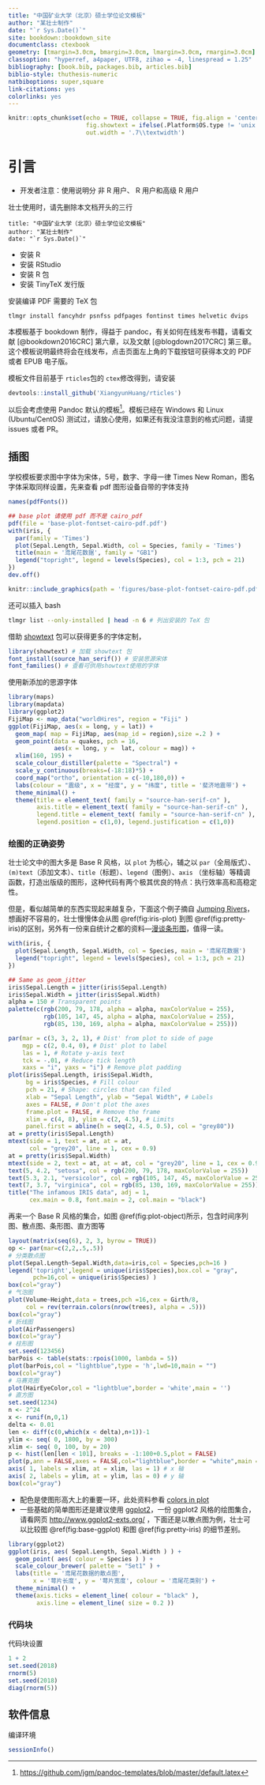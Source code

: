 ```yaml
--- 
title: "中国矿业大学（北京）硕士学位论文模板"
author: "某壮士制作"
date: "`r Sys.Date()`"
site: bookdown::bookdown_site
documentclass: ctexbook
geometry: [tmargin=3.0cm, bmargin=3.0cm, lmargin=3.0cm, rmargin=3.0cm]
classoption: "hyperref, a4paper, UTF8, zihao = -4, linespread = 1.25"
bibliography: [book.bib, packages.bib, articles.bib]
biblio-style: thuthesis-numeric
natbiboptions: super,square
link-citations: yes
colorlinks: yes
---
```


```r
knitr::opts_chunk$set(echo = TRUE, collapse = TRUE, fig.align = 'center',
                      fig.showtext = ifelse(.Platform$OS.type != 'unix',FALSE,TRUE),
                      out.width = '.7\\textwidth')
```

# 引言

\pagenumbering{arabic}

- 开发者注意：使用说明分 非 R 用户、 R 用户和高级 R 用户

壮士使用时，请先删除本文档开头的三行

```
title: "中国矿业大学（北京）硕士学位论文模板"
author: "某壮士制作"
date: "`r Sys.Date()`"
```

- 安装 R
- 安装 RStudio
- 安装 R 包
- 安装 TinyTeX 发行版

安装编译 PDF 需要的 TeX 包

```
tlmgr install fancyhdr psnfss pdfpages fontinst times helvetic dvips
```

本模板基于 bookdown 制作，得益于 pandoc，有关如何在线发布书籍，请看文献 [@bookdown2016CRC] 第六章，以及文献 [@blogdown2017CRC] 第三章。这个模板说明最终将会在线发布，点击页面左上角的下载按钮可获得本文的 PDF 或者 EPUB 电子版。

模板文件目前基于 `rticles`包的 `ctex`修改得到，请安装

```r
devtools::install_github('XiangyunHuang/rticles')
```

以后会考虑使用 Pandoc 默认的模板^[<https://github.com/jgm/pandoc-templates/blob/master/default.latex>]。模板已经在 Windows 和 Linux (Ubuntu/CentOS) 测试过，请放心使用，如果还有我没注意到的格式问题，请提 issues 或者 PR。


## 插图

学校模板要求图中字体为宋体，5号，数字、字母一律 Times New Roman，图名字体采取同样设置，先来查看 pdf 图形设备自带的字体支持

```r
names(pdfFonts())
```

```r
## base plot 请使用 pdf 而不是 cairo_pdf
pdf(file = 'base-plot-fontset-cairo-pdf.pdf')
with(iris, {
  par(family = 'Times')
  plot(Sepal.Length, Sepal.Width, col = Species, family = 'Times')
  title(main = '鸢尾花数据', family = "GB1")
  legend("topright", legend = levels(Species), col = 1:3, pch = 21)
})
dev.off()
```

```r
knitr::include_graphics(path = 'figures/base-plot-fontset-cairo-pdf.pdf')
```

还可以插入 bash 

```bash
tlmgr list --only-installed | head -n 6 # 列出安装的 TeX 包 
```

借助 [showtext](https://github.com/yixuan/showtext) 包可以获得更多的字体定制，

```r
library(showtext) # 加载 showtext 包
font_install(source_han_serif()) # 安装思源宋体
font_families() # 查看可供用showtext使用的字体
```

使用新添加的思源字体

```r
library(maps)
library(mapdata)
library(ggplot2)
FijiMap <- map_data("worldHires", region = "Fiji" ) 
ggplot(FijiMap, aes(x = long, y = lat)) + 
  geom_map( map = FijiMap, aes(map_id = region),size =.2 ) +
  geom_point(data = quakes, pch = 16, 
             aes(x = long, y =  lat, colour = mag)) +
  xlim(160, 195) + 	 
  scale_colour_distiller(palette = "Spectral") +
  scale_y_continuous(breaks=(-18:18)*5) +
  coord_map("ortho", orientation = c(-10,180,0)) +
  labs(colour = "震级", x = "经度", y = "纬度", title = '斐济地震带') +
  theme_minimal() +
  theme(title = element_text( family = "source-han-serif-cn" ), 
        axis.title = element_text( family = "source-han-serif-cn" ),
        legend.title = element_text( family = "source-han-serif-cn" ),
        legend.position = c(1,0), legend.justification = c(1,0))
```

### 绘图的正确姿势 

壮士论文中的图大多是 Base R 风格，以 `plot` 为核心，辅之以 `par`（全局版式）、 `(m)text`（添加文本）、`title`（标题）、`legend`（图例）、`axis` （坐标轴）等精调函数，打造出版级的图形，这种代码有两个极其优良的特点：执行效率高和高稳定性。

但是，看似越简单的东西实现起来越复杂，下面这个例子摘自 [Jumping Rivers](http://blog.jumpingrivers.com/posts/2018/2018-01-24-base-r-graphics/)，想画好不容易的，壮士慢慢体会从图 \@ref(fig:iris-plot) 到图 \@ref(fig:pretty-iris)的区别，另外有一份来自统计之都的资料---[漫谈条形图](https://cosx.org/2017/10/discussion-about-bar-graph/)，值得一读。

```r
with(iris, {
  plot(Sepal.Length, Sepal.Width, col = Species, main = '鸢尾花数据')
  legend("topright", legend = levels(Species), col = 1:3, pch = 21)
})
```
```r
## Same as geom_jitter
iris$Sepal.Length = jitter(iris$Sepal.Length)
iris$Sepal.Width = jitter(iris$Sepal.Width)
alpha = 150 # Transparent points
palette(c(rgb(200, 79, 178, alpha = alpha, maxColorValue = 255), 
          rgb(105, 147, 45, alpha = alpha, maxColorValue = 255),
          rgb(85, 130, 169, alpha = alpha, maxColorValue = 255)))

par(mar = c(3, 3, 2, 1), # Dist' from plot to side of page
    mgp = c(2, 0.4, 0), # Dist' plot to label
    las = 1, # Rotate y-axis text
    tck = -.01, # Reduce tick length
    xaxs = "i", yaxs = "i") # Remove plot padding
plot(iris$Sepal.Length, iris$Sepal.Width, 
     bg = iris$Species, # Fill colour
     pch = 21, # Shape: circles that can filed
     xlab = "Sepal Length", ylab = "Sepal Width", # Labels
     axes = FALSE, # Don't plot the axes
     frame.plot = FALSE, # Remove the frame 
     xlim = c(4, 8), ylim = c(2, 4.5), # Limits
     panel.first = abline(h = seq(2, 4.5, 0.5), col = "grey80"))
at = pretty(iris$Sepal.Length)
mtext(side = 1, text = at, at = at, 
      col = "grey20", line = 1, cex = 0.9)
at = pretty(iris$Sepal.Width)
mtext(side = 2, text = at, at = at, col = "grey20", line = 1, cex = 0.9)
text(5, 4.2, "setosa", col = rgb(200, 79, 178, maxColorValue = 255))
text(5.3, 2.1, "versicolor", col = rgb(105, 147, 45, maxColorValue = 255))
text(7, 3.7, "virginica", col = rgb(85, 130, 169, maxColorValue = 255))
title("The infamous IRIS data", adj = 1, 
      cex.main = 0.8, font.main = 2, col.main = "black")
```


再来一个 Base R 风格的集合，如图 \@ref(fig:plot-object)所示，包含时间序列图、散点图、条形图、直方图等

```r
layout(matrix(seq(6), 2, 3, byrow = TRUE))
op <- par(mar=c(2,2,.5,.5))
# 分类散点图
plot(Sepal.Length~Sepal.Width,data=iris,col = Species,pch=16 )
legend('topright',legend = unique(iris$Species),box.col = "gray",
       pch=16,col = unique(iris$Species) )
box(col="gray")
# 气泡图
plot(Volume~Height,data = trees,pch =16,cex = Girth/8,
     col = rev(terrain.colors(nrow(trees), alpha = .5)))
box(col="gray")
# 折线图
plot(AirPassengers)
box(col="gray")
# 柱形图
set.seed(123456)
barPois <- table(stats::rpois(1000, lambda = 5))
plot(barPois,col = "lightblue",type = 'h',lwd=10,main = "")
box(col="gray")
# 马赛克图
plot(HairEyeColor,col = "lightblue",border = 'white',main = '')
# 直方图
set.seed(1234)
n <- 2^24
x <- runif(n,0,1)
delta <- 0.01
len <- diff(c(0,which(x < delta),n+1))-1
ylim <- seq( 0, 1800, by = 300)
xlim <- seq( 0, 100, by = 20)
p <- hist(len[len < 101], breaks = -1:100+0.5,plot = FALSE)
plot(p,ann = FALSE,axes = FALSE,col="lightblue",border = "white",main = "")	 
axis( 1, labels = xlim, at = xlim, las = 1) # x 轴
axis( 2, labels = ylim, at = ylim, las = 0) # y 轴
box(col="gray")
```

- 配色是使图形高大上的重要一环，此处资料参看 [colors in plot](https://github.com/XiangyunHuang/colors-in-plots)
- 一些基础的简单图形还是建议使用 [ggplot2](https://github.com/tidyverse/ggplot2)，一份 ggplot2 风格的绘图集合，请看网页 <http://www.ggplot2-exts.org/> ，下面还是以散点图为例，壮士可以比较图 \@ref(fig:base-ggplot) 和图 \@ref(fig:pretty-iris) 的细节差别。

```r
library(ggplot2)
ggplot(iris, aes( Sepal.Length, Sepal.Width ) ) + 
  geom_point( aes( colour = Species ) ) +
  scale_colour_brewer( palette = "Set1" ) +
  labs(title = '鸢尾花数据的散点图', 
       x = '萼片长度', y = '萼片宽度', colour = '鸢尾花类别') +
  theme_minimal() +
  theme(axis.ticks = element_line( colour = "black" ),
        axis.line = element_line( size = 0.2 ))
```


### 代码块

代码块设置

```r
1 + 2
set.seed(2018)
rnorm(5)
set.seed(2018)
diag(rnorm(5))
```

## 软件信息

编译环境

```r
sessionInfo()
```



